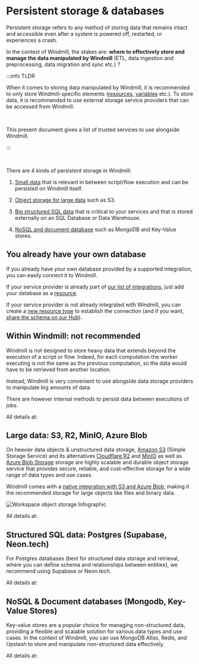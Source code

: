 
# Persistent storage & databases

Persistent storage refers to any method of storing data that remains intact and accessible even after a system is powered off, restarted, or experiences a crash.

In the context of Windmill, the stakes are: **where to effectively store and manage the data manipulated by Windmill** (ETL, data ingestion and preprocessing, data migration and sync etc.) ?

:::info TLDR

When it comes to storing data manipulated by Windmill, it is recommended to only store Windmill-specific elements ([resources](../3_resources_and_types/index.mdx), [variables](../2_variables_and_secrets/index.mdx) etc.). To store data, it is recommended to use external storage service providers that can be accessed from Windmill.

<br />

This present document gives a list of trusted services to use alongside Windmill.

:::

<br />

There are 4 kinds of persistent storage in Windmill:

1. [Small data](#within-windmill-not-recommended) that is relevant in between script/flow execution and can be persisted on Windmill itself.

2. [Object storage for large data](#large-data-s3-r2-minio-azure-blob) such as S3.

3. [Big structured SQL data](#structured-sql-data-postgres-supabase-neontech) that is critical to your services and that is stored externally on an SQL Database or Data Warehouse.

4. [NoSQL and document database](#nosql--document-databases-mongodb-key-value-stores) such as MongoDB and Key-Value stores.

## You already have your own database

If you already have your own database provided by a supported integration, you can easily connect it to Windmill.

If your service provider is already part of [our list of integrations](../../integrations/0_integrations_on_windmill.mdx), just add your database as a [resource](../../core_concepts/3_resources_and_types/index.mdx).

If your service provider is not already integrated with Windmill, you can create a [new resource type](../../core_concepts/3_resources_and_types/index.mdx#create-a-resource-type) to establish the connection (and if you want, [share the schema on our Hub](../../misc/1_share_on_hub/index.md)).

## Within Windmill: not recommended

Windmill is not designed to store heavy data that extends beyond the execution of a script or flow. Indeed, for each computation the worker executing is not the same as the previous computation, so the data would have to be retrieved from another location.

Instead, Windmill is very convenient to use alongside data storage providers to manipulate big amounts of data.

There are however internal methods to persist data between executions of jobs.

All details at:

<div className="grid grid-cols-2 gap-6 mb-4">
	<DocCard
		title="Within Windmill: not recommended"
		description="Windmill is not designed to store heavy data that extends beyond the execution of a script or flow. There are however internal methods to persist data between executions of jobs."
		href="/docs/core_concepts/persistent_storage/within_windmill"
	/>
</div>

## Large data: S3, R2, MinIO, Azure Blob

On heavier data objects & unstructured data storage, [Amazon S3](https://aws.amazon.com/s3/) (Simple Storage Service) and its alternatives [Cloudflare R2](https://www.cloudflare.com/developer-platform/r2/) and [MinIO](https://min.io/) as well as [Azure Blob Storage](https://azure.microsoft.com/en-us/products/storage/blobs) storage are highly scalable and durable object storage service that provides secure, reliable, and cost-effective storage for a wide range of data types and use cases.

Windmill comes with a [native integration with S3 and Azure Blob](./large_data_files.mdx), making it the recommended storage for large objects like files and binary data.

![Workspace object storage Infographic](./s3_infographics.png "Workspace object storage Infographic")

All details at:

<div className="grid grid-cols-2 gap-6 mb-4">
	<DocCard
		title="Large data: S3, R2, MinIO, Azure Blob"
		description="Windmill comes with a native integration with S3 and Azure Blob, making it the recommended storage for large objects like files and binary data."
		href="/docs/core_concepts/persistent_storage/large_data_files"
	/>
</div>

## Structured SQL data: Postgres (Supabase, Neon.tech)

For Postgres databases (best for structured data storage and retrieval, where you can define schema and relationships between entities), we recommend using Supabase or Neon.tech.

All details at:

<div className="grid grid-cols-2 gap-6 mb-4">
	<DocCard
		title="Big structured SQL data: Postgres (Supabase, Neon.tech)"
		description="For Postgres databases (best for structured data storage and retrieval, where you can define schema and relationships between entities), we recommend using Supabase or Neon.tech."
		href="/docs/core_concepts/persistent_storage/structured_databases"
	/>
</div>

## NoSQL & Document databases (Mongodb, Key-Value Stores)

Key-value stores are a popular choice for managing non-structured data, providing a flexible and scalable solution for various data types and use cases. In the context of Windmill, you can use MongoDB Atlas, Redis, and Upstash to store and manipulate non-structured data effectively.

All details at:

<div className="grid grid-cols-2 gap-6 mb-4">
	<DocCard
		title="NoSQL & Document databases (Mongodb, Key-Value Stores)"
		description="Key-value stores are a popular choice for managing non-structured data, providing a flexible and scalable solution for various data types and use cases."
		href="/docs/core_concepts/persistent_storage/key_value_stores"
	/>
</div>
